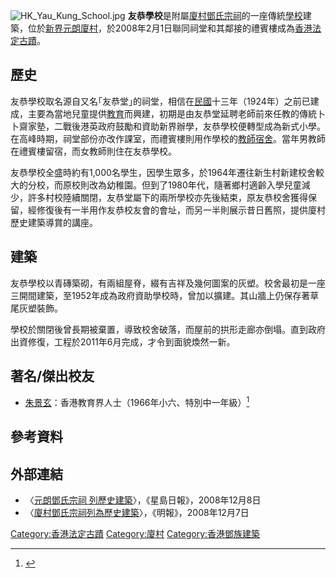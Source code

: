 [[File:HK_Yau_Kung_School.jpg|thumb]] 
'''友恭學校'''是附屬[[廈村鄧氏宗祠|廈村鄧氏宗祠]]的一座傳統[[學校|學校]]建築，位於[[新界|新界]][[元朗|元朗]][[廈村|廈村]]，於2008年2月1日聯同祠堂和其鄰接的禮賓樓成為[[香港法定古蹟|香港法定古蹟]]。

==歷史==
友恭學校取名源自又名｢友恭堂｣的祠堂，相信在[[中華民國|民國]]十三年（1924年）之前已建成，主要為當地兒童提供[[教育|教育]]而興建，初期是由友恭堂延聘老師前來任教的傳統卜卜齋家塾，二戰後港英政府鼓勵和資助新界辦學，友恭學校便轉型成為新式小學。在高峰時期，祠堂部份亦改作課室，而禮賓樓則用作學校的[[教師|教師]][[宿舍|宿舍]]。當年男教師在禮賓樓留宿，而女教師則住在友恭學校。

友恭學校全盛時約有1,000名學生，因學生眾多，於1964年遷往新生村新建校舍較大的分校，而原校則改為幼稚園。但到了1980年代，隨著鄉村適齡入學兒童減少，許多村校陸續關閉，友恭堂屬下的兩所學校亦先後結束，原友恭校舍獲得保留，經修復後有一半用作友恭校友會的會址，而另一半則展示昔日舊照，提供廈村歷史建築導賞的講座。

==建築==
友恭學校以青磚築砌，有兩組屋脊，綴有吉祥及幾何圖案的灰塑。校舍最初是一座三開間建築，至1952年成為政府資助學校時，曾加以擴建。其山牆上仍保存著草尾灰塑裝飾。

學校於關閉後曾長期被棄置，導致校舍破落，而屋前的拱形走廊亦倒塌。直到政府出資修復，工程於2011年6月完成，才令到面貌煥然一新。

==著名/傑出校友==
*[[朱景玄|朱景玄]]：香港教育界人士（1966年小六、特別中一年級）<ref>{{cite news |title=元朗廈村公立 友恭學校畢業 |url=https://mmis.hkpl.gov.hk/coverpage/-/coverpage/view?_coverpage_WAR_mmisportalportlet_hsf=%E7%95%A2%E6%A5%AD%E5%85%B8%E7%A6%AE&p_r_p_-1078056564_c=QF757YsWv5%2BakvA8rFW5Es2R%2FwaAM9cM&_coverpage_WAR_mmisportalportlet_o=260&_coverpage_WAR_mmisportalportlet_actual_q=%28%20verbatim_dc.collection%3A%28%22Old%5C%20HK%5C%20Newspapers%22%29%20%29%20AND+%28%20%28%20allTermsMandatory%3A%28true%29%20OR+all_dc.title%3A%28%E7%95%A2%E6%A5%AD%E5%85%B8%E7%A6%AE%29%20OR+all_dc.creator%3A%28%E7%95%A2%E6%A5%AD%E5%85%B8%E7%A6%AE%29%20OR+all_dc.contributor%3A%28%E7%95%A2%E6%A5%AD%E5%85%B8%E7%A6%AE%29%20OR+all_dc.subject%3A%28%E7%95%A2%E6%A5%AD%E5%85%B8%E7%A6%AE%29%20OR+fulltext%3A%28%E7%95%A2%E6%A5%AD%E5%85%B8%E7%A6%AE%29%20OR+all_dc.description%3A%28%E7%95%A2%E6%A5%AD%E5%85%B8%E7%A6%AE%29%20%29%20%29&_coverpage_WAR_mmisportalportlet_sort_field=dc.publicationdate_bsort&_coverpage_WAR_mmisportalportlet_sort_order=desc&_coverpage_WAR_mmisportalportlet_filter=dc.publicationdate_dt%3A%5B1960-01-01T00%3A00%3A00Z+TO+1969-12-31T15%3A59%3A59Z%5D |page=10 |language= |publisher=華僑日報 | date=1967-07-20 |accessdate=2022-04-01 |quote= }}</ref>

==參考資料==
{{reflist}}

==外部連結==
*〈[https://web.archive.org/web/20071213144649/http://hk.news.yahoo.com/071207/60/2kyp6.html 元朗鄧氏宗祠 列歷史建築]〉，《星島日報》，2008年12月8日
*〈[https://web.archive.org/web/20071214053140/http://hk.news.yahoo.com/071207/12/2kxw9.html 廈村鄧氏宗祠列為歷史建築]〉，《明報》，2008年12月7日

{{香港法定古蹟}}

[[Category:香港法定古蹟|Category:香港法定古蹟]]
[[Category:廈村|Category:廈村]]
[[Category:香港鄧族建築|Category:香港鄧族建築]]